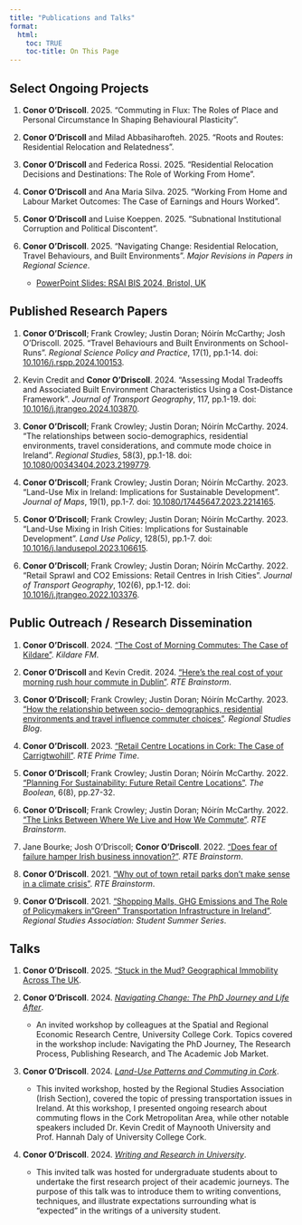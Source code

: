 ```yaml
---
title: "Publications and Talks"
format: 
  html:
    toc: TRUE
    toc-title: On This Page
---
```


## Select Ongoing Projects

1.  **Conor O'Driscoll**. 2025. "Commuting in Flux: The Roles of Place
    and Personal Circumstance In Shaping Behavioural Plasticity".

2.  **Conor O’Driscoll** and Milad Abbasiharofteh. 2025. "Roots and
    Routes: Residential Relocation and Relatedness".

3.  **Conor O’Driscoll** and Federica Rossi. 2025. "Residential
    Relocation Decisions and Destinations: The Role of Working From
    Home".

4.  **Conor O’Driscoll** and Ana Maria Silva. 2025. "Working From Home
    and Labour Market Outcomes: The Case of Earnings and Hours Worked".

5.  **Conor O'Driscoll** and Luise Koeppen. 2025. "Subnational
    Institutional Corruption and Political Discontent".

6.  **Conor O’Driscoll**. 2025. "Navigating Change: Residential
    Relocation, Travel Behaviours, and Built Environments". *Major
    Revisions in Papers in Regional Science*.
    
    - [PowerPoint Slides: RSAI BIS 2024, Bristol, UK](PPTs/RSAI-BIS 2024.pdf)


## Published Research Papers


1.  **Conor O’Driscoll**; Frank Crowley; Justin Doran; Nóirín McCarthy;
    Josh O’Driscoll. 2025. "Travel Behaviours and Built Environments on
    School-Runs". *Regional Science Policy and Practice*, 17(1),
    pp.1-14. doi:
    [10.1016/j.rspp.2024.100153](https://doi.org/10.1016/j.rspp.2024.100153).

2.  Kevin Credit and **Conor O’Driscoll**. 2024. "Assessing Modal
    Tradeoffs and Associated Built Environment Characteristics Using a
    Cost-Distance Framework". *Journal of Transport Geography*, 117,
    pp.1-19. doi:
    [10.1016/j.jtrangeo.2024.103870](https://doi.org/10.1016/j.jtrangeo.2024.103870).

3.  **Conor O’Driscoll**; Frank Crowley; Justin Doran; Nóirín
    McCarthy. 2024. "The relationships between socio-demographics,
    residential environments, travel considerations, and commute mode
    choice in Ireland". *Regional Studies*, 58(3), pp.1-18. doi:
    [10.1080/00343404.2023.2199779](https://doi.org/10.1080/00343404.2023.2199779).

4.  **Conor O’Driscoll**; Frank Crowley; Justin Doran; Nóirín
    McCarthy. 2023. "Land-Use Mix in Ireland: Implications for
    Sustainable Development". *Journal of Maps*, 19(1), pp.1-7. doi:
    [10.1080/17445647.2023.2214165](https://doi.org/10.1080/17445647.2023.2214165).

5.  **Conor O’Driscoll**; Frank Crowley; Justin Doran; Nóirín
    McCarthy. 2023. “Land-Use Mixing in Irish Cities: Implications for
    Sustainable Development”. *Land Use Policy*, 128(5), pp.1-7. doi:
    [10.1016/j.landusepol.2023.106615](https://doi.org/10.1016/j.landusepol.2023.106615).

6.  **Conor O’Driscoll**; Frank Crowley; Justin Doran; Nóirín
    McCarthy. 2022. “Retail Sprawl and CO2 Emissions: Retail Centres in
    Irish Cities”. *Journal of Transport Geography*, 102(6), pp.1-12.
    doi:
    [10.1016/j.jtrangeo.2022.103376](https://doi.org/10.1016/j.jtrangeo.2022.103376).



## Public Outreach / Research Dissemination


1.  **Conor O’Driscoll**. 2024. ["The Cost of Morning Commutes: The Case
    of Kildare"](https://www.kfmradio.com/player/podcasts/episodes/friday-21st-june-2024-hour-2/). *Kildare
    FM*.

2.  **Conor O’Driscoll** and Kevin Credit. 2024. ["Here’s the real cost
    of your morning rush hour commute in
    Dublin"](https://www.rte.ie/brainstorm/2024/0920/1455070-dublin-travel-costs-commute-built-environment-time-density/).
    *RTE Brainstorm*.

3.  **Conor O’Driscoll**; Frank Crowley; Justin Doran; Nóirín
    McCarthy. 2023. ["How the relationship between socio- demographics,
    residential environments and travel influence commuter
    choices"](https://www.linkedin.com/pulse/how-relationship-between-socio-demographics-travel-commuter-journal/).
    *Regional Studies Blog*.

4.  **Conor O’Driscoll**. 2023. ["Retail Centre Locations in Cork: The
    Case of
    Carrigtwohill"](https://www.rte.ie/radio/radio1/drivetime/programmes/2023/0104/1344917-drivetime-wednesday-4-january-2023/).
    *RTE Prime Time*.

5.  **Conor O’Driscoll**; Frank Crowley; Justin Doran; Nóirín
    McCarthy. 2022. ["Planning For Sustainability: Future Retail Centre
    Locations"](https://journals.ucc.ie/index.php/boolean/article/view/boolean-2022-6).
    *The Boolean*, 6(8), pp.27-32.

6.  **Conor O’Driscoll**; Frank Crowley; Justin Doran; Nóirín
    McCarthy. 2022. ["The Links Between Where We Live and How We
    Commute"](https://www.rte.ie/brainstorm/2022/0829/1319376-land-use-transport-policies-commuting-walking-cycling-public-transport/).
    *RTE Brainstorm*.

7.  Jane Bourke; Josh O’Driscoll; **Conor O’Driscoll**. 2022. ["Does
    fear of failure hamper Irish business
    innovation?"](https://www.rte.ie/brainstorm/2022/0609/1303758-ireland-business-innovation-success-failure/#:~:text=Three%20insights%20from%20this%20report,innovation%20to%20secure%20economic%20growth).
    *RTE Brainstorm*.

8.  **Conor O’Driscoll**. 2021. ["Why out of town retail parks don’t
    make sense in a climate
    crisis"](https://www.rte.ie/brainstorm/2021/1005/1250821-carrigtwohill-cork-out-of-town-retail-parks-shopping-centres-climate-change/).
    *RTE Brainstorm*.

9.  **Conor O’Driscoll**. 2021. ["Shopping Malls, GHG Emissions and The
    Role of Policymakers in "Green" Transportation Infrastructure in
    Ireland"](https://www.regionalstudies.org/rsa-blog/shopping-malls-ghg-emissions-and-the-role-of-policymakers-in-green-transportation-infrastructure/).
    *Regional Studies Association: Student Summer Series*.



## Talks

1. **Conor O'Driscoll**. 2025. ["Stuck in the Mud? Geographical Immobility Across The UK](PPTs/RSAI-BIS_stuck_paper_2025.pdf).


2. **Conor O'Driscoll**. 2024. [*Navigating Change: The PhD Journey and Life After*](PPTs/UCC July 2024.pdf).

    - An invited workshop by colleagues at the Spatial and Regional Economic Research Centre, University College Cork. Topics covered in the workshop include: Navigating the PhD Journey, The Research Process, Publishing Research, and The Academic Job Market.
    
3. **Conor O'Driscoll**. 2024. [*Land-Use Patterns and Commuting in Cork*](PPTs/Land-Use Patterns and Commuting in Cork.pdf).

    - This invited workshop, hosted by the Regional Studies Association (Irish Section), covered the topic of pressing transportation issues in Ireland. At this workshop, I presented ongoing research about commuting flows in the Cork Metropolitan Area, while other notable speakers included Dr. Kevin Credit of Maynooth University and Prof. Hannah Daly of University College Cork.
    
4. **Conor O'Driscoll**. 2024. [*Writing and Research in University*](PPTs/Writing and Research in University.pdf).

    - This invited talk was hosted for undergraduate students about to undertake the first research project of their academic journeys. The purpose of this talk was to introduce them to writing conventions, techniques, and illustrate expectations surrounding what is “expected” in the writings of a university student.
